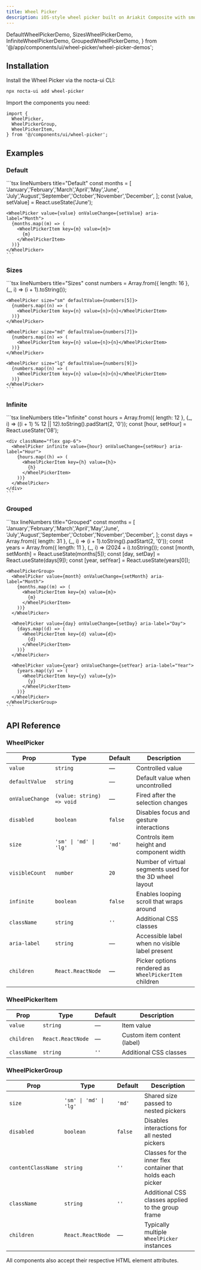 ```yaml
---
title: Wheel Picker
description: iOS-style wheel picker built on Ariakit Composite with smooth scroll-snapping and keyboard navigation
---
```


  DefaultWheelPickerDemo,
  SizesWheelPickerDemo,
  InfiniteWheelPickerDemo,
  GroupedWheelPickerDemo,
} from '@/app/components/ui/wheel-picker/wheel-picker-demos';

## Installation

<Steps>
<Step>
Install the Wheel Picker via the nocta-ui CLI:

```bash lineNumbers title="Terminal"
npx nocta-ui add wheel-picker
```
</Step>
<Step>
Import the components you need:

```tsx lineNumbers title="Import"
import {
  WheelPicker,
  WheelPickerGroup,
  WheelPickerItem,
} from '@/components/ui/wheel-picker';
```
</Step>
</Steps>

## Examples

### Default

<DocsTabs defaultValue="preview">
  <DocsTab value="preview" lineNumbers title="Preview">
    <DefaultWheelPickerDemo />
  </DocsTab>
  <DocsTab value="code" lineNumbers title="Code">
    ```tsx lineNumbers title="Default"
    const months = [
      'January','February','March','April','May','June',
      'July','August','September','October','November','December',
    ];
    const [value, setValue] = React.useState('June');

    <WheelPicker value={value} onValueChange={setValue} aria-label="Month">
      {months.map((m) => (
        <WheelPickerItem key={m} value={m}>
          {m}
        </WheelPickerItem>
      ))}
    </WheelPicker>
    ```
  </DocsTab>
</DocsTabs>

### Sizes

<DocsTabs defaultValue="preview">
  <DocsTab value="preview" lineNumbers title="Preview">
    <SizesWheelPickerDemo />
  </DocsTab>
  <DocsTab value="code" lineNumbers title="Code">
    ```tsx lineNumbers title="Sizes"
    const numbers = Array.from({ length: 16 }, (_, i) => (i + 1).toString());

    <WheelPicker size="sm" defaultValue={numbers[5]}>
      {numbers.map((n) => (
        <WheelPickerItem key={n} value={n}>{n}</WheelPickerItem>
      ))}
    </WheelPicker>

    <WheelPicker size="md" defaultValue={numbers[7]}>
      {numbers.map((n) => (
        <WheelPickerItem key={n} value={n}>{n}</WheelPickerItem>
      ))}
    </WheelPicker>

    <WheelPicker size="lg" defaultValue={numbers[9]}>
      {numbers.map((n) => (
        <WheelPickerItem key={n} value={n}>{n}</WheelPickerItem>
      ))}
    </WheelPicker>
    ```
  </DocsTab>
</DocsTabs>

### Infinite

<DocsTabs defaultValue="preview">
  <DocsTab value="preview" lineNumbers title="Preview">
    <InfiniteWheelPickerDemo />
  </DocsTab>
  <DocsTab value="code" lineNumbers title="Code">
    ```tsx lineNumbers title="Infinite"
    const hours = Array.from({ length: 12 }, (_, i) => ((i + 1) % 12 || 12).toString().padStart(2, '0'));
    const [hour, setHour] = React.useState('08');

    <div className="flex gap-6">
      <WheelPicker infinite value={hour} onValueChange={setHour} aria-label="Hour">
        {hours.map((h) => (
          <WheelPickerItem key={h} value={h}>
            {h}
          </WheelPickerItem>
        ))}
      </WheelPicker>
    </div>
    ```
  </DocsTab>
</DocsTabs>

### Grouped

<DocsTabs justify="start" defaultValue="preview">
  <DocsTab value="preview" lineNumbers title="Preview">
    <GroupedWheelPickerDemo />
  </DocsTab>
  <DocsTab value="code" lineNumbers title="Code">
    ```tsx lineNumbers title="Grouped"
    const months = [
      'January','February','March','April','May','June',
      'July','August','September','October','November','December',
    ];
    const days = Array.from({ length: 31 }, (_, i) => (i + 1).toString().padStart(2, '0'));
    const years = Array.from({ length: 11 }, (_, i) => (2024 + i).toString());
    const [month, setMonth] = React.useState(months[5]);
    const [day, setDay] = React.useState(days[9]);
    const [year, setYear] = React.useState(years[0]);

    <WheelPickerGroup>
      <WheelPicker value={month} onValueChange={setMonth} aria-label="Month">
        {months.map((m) => (
          <WheelPickerItem key={m} value={m}>
            {m}
          </WheelPickerItem>
        ))}
      </WheelPicker>

      <WheelPicker value={day} onValueChange={setDay} aria-label="Day">
        {days.map((d) => (
          <WheelPickerItem key={d} value={d}>
            {d}
          </WheelPickerItem>
        ))}
      </WheelPicker>

      <WheelPicker value={year} onValueChange={setYear} aria-label="Year">
        {years.map((y) => (
          <WheelPickerItem key={y} value={y}>
            {y}
          </WheelPickerItem>
        ))}
      </WheelPicker>
    </WheelPickerGroup>
    ```
  </DocsTab>
</DocsTabs>

## API Reference

### WheelPicker

| Prop | Type | Default | Description |
|------|------|---------|-------------|
| `value` | `string` | — | Controlled value |
| `defaultValue` | `string` | — | Default value when uncontrolled |
| `onValueChange` | `(value: string) => void` | — | Fired after the selection changes |
| `disabled` | `boolean` | `false` | Disables focus and gesture interactions |
| `size` | `'sm' \| 'md' \| 'lg'` | `'md'` | Controls item height and component width |
| `visibleCount` | `number` | `20` | Number of virtual segments used for the 3D wheel layout |
| `infinite` | `boolean` | `false` | Enables looping scroll that wraps around |
| `className` | `string` | `''` | Additional CSS classes |
| `aria-label` | `string` | — | Accessible label when no visible label present |
| `children` | `React.ReactNode` | — | Picker options rendered as `WheelPickerItem` children |

### WheelPickerItem

| Prop | Type | Default | Description |
|------|------|---------|-------------|
| `value` | `string` | — | Item value |
| `children` | `React.ReactNode` | — | Custom item content (label) |
| `className` | `string` | `''` | Additional CSS classes |

### WheelPickerGroup

| Prop | Type | Default | Description |
|------|------|---------|-------------|
| `size` | `'sm' \| 'md' \| 'lg'` | `'md'` | Shared size passed to nested pickers |
| `disabled` | `boolean` | `false` | Disables interactions for all nested pickers |
| `contentClassName` | `string` | `''` | Classes for the inner flex container that holds each picker |
| `className` | `string` | `''` | Additional CSS classes applied to the group frame |
| `children` | `React.ReactNode` | — | Typically multiple `WheelPicker` instances |

All components also accept their respective HTML element attributes.
